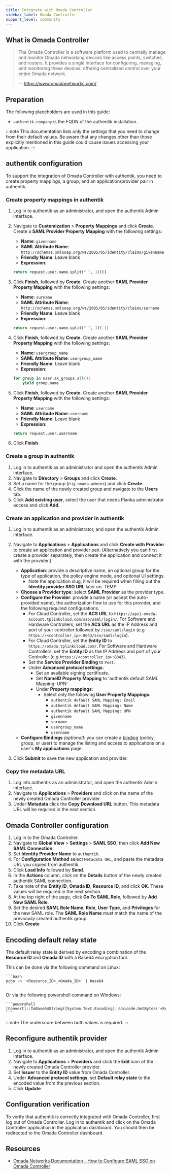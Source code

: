 ```yaml
---
title: Integrate with Omada Controller
sidebar_label: Omada Controller
support_level: community
---
```


## What is Omada Controller

> The Omada Controller is a software platform used to centrally manage and monitor Omada networking devices like access points, switches, and routers. It provides a single interface for configuring, managing, and monitoring these devices, offering centralized control over your entire Omada network.
>
> -- https://www.omadanetworks.com/

## Preparation

The following placeholders are used in this guide:

- `authentik.company` is the FQDN of the authentik installation.

:::note
This documentation lists only the settings that you need to change from their default values. Be aware that any changes other than those explicitly mentioned in this guide could cause issues accessing your application.
:::

## authentik configuration

To support the integration of Omada Controller with authentik, you need to create property mappings, a group, and an application/provider pair in authentik.

### Create property mappings in authentik

1. Log in to authentik as an administrator, and open the authentik Admin interface.
2. Navigate to **Customization** > **Property Mappings** and click **Create**. Create a **SAML Provider Property Mapping** with the following settings:

    - **Name**: `givenname`
    - **SAML Attribute Name**: `http://schemas.xmlsoap.org/ws/2005/05/identity/claims/givenname`
    - **Friendly Name**: Leave blank
    - **Expression**:

    ```python
    return request.user.name.split(" ", 1)[0]
    ```

3. Click **Finish**, followed by **Create**. Create another **SAML Provider Property Mapping** with the following settings:

    - **Name**: `surname`
    - **SAML Attribute Name**: `http://schemas.xmlsoap.org/ws/2005/05/identity/claims/surname`
    - **Friendly Name**: Leave blank
    - **Expression**:

    ```python
    return request.user.name.split(" ", 1)[-1]
    ```

4. Click **Finish**, followed by **Create**. Create another **SAML Provider Property Mapping** with the following settings:

    - **Name**: `usergroup_name`
    - **SAML Attribute Name**: `usergroup_name`
    - **Friendly Name**: Leave blank
    - **Expression**:

    ```python
    for group in user.ak_groups.all():
        yield group.name
    ```

5. Click **Finish**, followed by **Create**. Create another **SAML Provider Property Mapping** with the following settings:

    - **Name**: `username`
    - **SAML Attribute Name**: `username`
    - **Friendly Name**: Leave blank
    - **Expression**:

    ```python
    return request.user.username
    ```

6. Click **Finish**

### Create a group in authentik

1. Log in to authentik as an administrator and open the authentik Admin interface.
2. Navigate to **Directory** > **Groups** and click **Create**.
3. Set a name for the group (e.g. `omada-admins`) and click **Create**.
4. Click the name of the newly created group and navigate to the **Users** tab.
5. Click **Add existing user**, select the user that needs Planka administrator access and click **Add**.

### Create an application and provider in authentik

1. Log in to authentik as an administrator, and open the authentik Admin interface.
2. Navigate to **Applications** > **Applications** and click **Create with Provider** to create an application and provider pair. (Alternatively you can first create a provider separately, then create the application and connect it with the provider.)

    - **Application**: provide a descriptive name, an optional group for the type of application, the policy engine mode, and optional UI settings.
        - Note the application slug, it will be required when filling out the **Identity provider SSO URL** later on. TEMP
    - **Choose a Provider type**: select **SAML Provider** as the provider type.
    - **Configure the Provider**: provide a name (or accept the auto-provided name), the authorization flow to use for this provider, and the following required configurations.
        - For Cloud Controller, set the **ACS URL** to `https://aps1-omada-account.tplinkcloud.com/sso/saml/login/`. For Software and Hardware Controllers, set the **ACS URL** as the IP Address and port of your controller followed by `/sso/saml/login` (e.g `https://<controller_ip>:8043/sso/saml/login`).
        - For Cloud Controller, set the **Entity ID** to `https://omada.tplinkcloud.com/`. For Software and Hardware Controllers, set the **Entity ID** as the IP Address and port of your Controller (e.g `https://<controller_ip>:8043`).
        - Set the **Service Provider Binding** to `Post`.
        - Under **Advanced protocol settings**:
            - Set an available signing certificate.
            - Set **NameID Property Mapping** to 'authentik default SAML Mapping: UPN'
            - Under **Property mappings**:
                - Select only the following **User Property Mappings**:
                    - `authentik default SAML Mapping: Email`
                    - `authentik default SAML Mapping: Name`
                    - `authentik default SAML Mapping: UPN`
                    - `givenname`
                    - `surname`
                    - `usergroup_name`
                    - `username`
    - **Configure Bindings** _(optional)_: you can create a [binding](/docs/add-secure-apps/flows-stages/bindings/) (policy, group, or user) to manage the listing and access to applications on a user's **My applications** page.

3. Click **Submit** to save the new application and provider.

### Copy the metadata URL

1. Log into authentik as an administrator, and open the authentik Admin interface.
2. Navigate to **Applications** > **Providers** and click on the name of the newly created Omada Controller provider.
3. Under **Metadata** click the **Copy Download URL** button. This metadata URL will be required in the next section.

## Omada Controller configuration

1. Log in to the Omada Controller.
2. Navigate to **Global View** > **Settings** > **SAML SSO**, then click **Add New SAML Connection**.
3. Set **Identity Provider Name** to `authentik`.
4. For **Configuration Method** select `Metadata URL`, and paste the metadata URL you copied from authentik.
5. Click **Load Info** followed by **Send**.
6. In the **Actions** column, click on the **Details** button of the newly created authentik SAML connection.
7. Take note of the **Entity ID**, **Omada ID**, **Resource ID**, and click **OK**. These values will be required in the next section.
8. At the top right of the page, click **Go To SAML Role**, followed by **Add New SAML Role**.
9. Set the desired **SAML Role Name**, **Role**, **User Type**, and **Privileges** for the new SAML role. The **SAML Role Name** must match the name of the previously created authentik group.
10. Click **Create**

## Encoding default relay state

The default relay state is derived by encoding a combination of the **Resource ID** and **Omada ID** with a Base64 encryption tool.

This can be done via the following command on Linux:

    ```bash
    echo -n '<Resource_ID>_<Omada_ID>' | base64
    ```

Or via the following powershell command on Windows:

    ```powershell
    [Convert]::ToBase64String([System.Text.Encoding]::Unicode.GetBytes('<Resource_ID>_<Omada_ID>'))
    ```

:::note
The underscore between both values is required.
:::

## Reconfigure authentik provider

1. Log in to authentik as an administrator, and open the authentik Admin interface.
2. Navigate to **Applications** > **Providers** and click the **Edit** icon of the newly created Omada Controller provider.
3. Set **Issuer** to the **Entity ID** value from Omada Controller.
4. Under **Advanced protocol settings**, set **Default relay state** to the encoded value from the previous section.
5. Click **Update**

## Configuration verification

To verify that authentik is correctly integrated with Omada Controller, first log out of Omada Controller. Log in to authentik and click on the Omada Controller application in the application dashboard. You should then be redirected to the Omada Controller dashboard.

## Resources

- [Omada Networks Documentation - How to Configure SAML SSO on Omada Controller](https://www.omadanetworks.com/de/support/faq/4406/#_Toc193896083)
